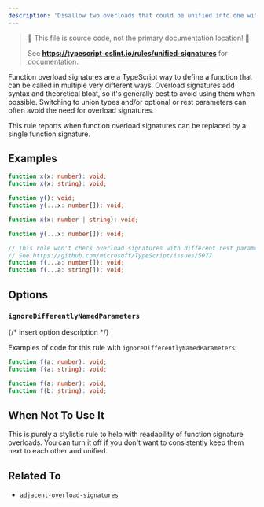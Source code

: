 ```yaml
---
description: 'Disallow two overloads that could be unified into one with a union or an optional/rest parameter.'
---
```



> 🛑 This file is source code, not the primary documentation location! 🛑
>
> See **https://typescript-eslint.io/rules/unified-signatures** for documentation.

Function overload signatures are a TypeScript way to define a function that can be called in multiple very different ways.
Overload signatures add syntax and theoretical bloat, so it's generally best to avoid using them when possible.
Switching to union types and/or optional or rest parameters can often avoid the need for overload signatures.

This rule reports when function overload signatures can be replaced by a single function signature.

## Examples

<Tabs>
<TabItem value="❌ Incorrect">

```ts
function x(x: number): void;
function x(x: string): void;
```

```ts
function y(): void;
function y(...x: number[]): void;
```

</TabItem>
<TabItem value="✅ Correct">

```ts
function x(x: number | string): void;
```

```ts
function y(...x: number[]): void;
```

```ts
// This rule won't check overload signatures with different rest parameter types.
// See https://github.com/microsoft/TypeScript/issues/5077
function f(...a: number[]): void;
function f(...a: string[]): void;
```

</TabItem>
</Tabs>

## Options

### `ignoreDifferentlyNamedParameters`

{/* insert option description */}

Examples of code for this rule with `ignoreDifferentlyNamedParameters`:

<Tabs>
<TabItem value="❌ Incorrect">

```ts option='{ "ignoreDifferentlyNamedParameters": true }'
function f(a: number): void;
function f(a: string): void;
```

</TabItem>
<TabItem value="✅ Correct">

```ts option='{ "ignoreDifferentlyNamedParameters": true }'
function f(a: number): void;
function f(b: string): void;
```

</TabItem>
</Tabs>

## When Not To Use It

This is purely a stylistic rule to help with readability of function signature overloads.
You can turn it off if you don't want to consistently keep them next to each other and unified.

## Related To

- [`adjacent-overload-signatures`](./adjacent-overload-signatures.mdx)
